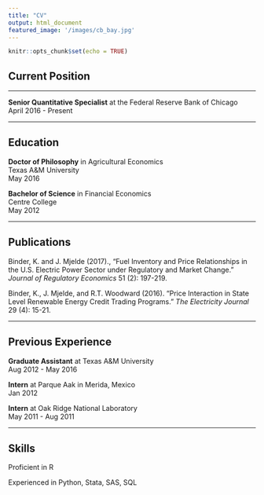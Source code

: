 ```yaml
---
title: "CV"
output: html_document
featured_image: '/images/cb_bay.jpg'
---
```


```r
knitr::opts_chunk$set(echo = TRUE)
```

## Current Position

***

**Senior Quantitative Specialist** at the Federal Reserve Bank of Chicago  
April 2016 - Present

***

## Education

**Doctor of Philosophy** in Agricultural Economics  
Texas A&M University  
May 2016

**Bachelor of Science** in Financial Economics  
Centre College  
May 2012

***

## Publications

Binder, K. and J. Mjelde (2017)., "Fuel Inventory and Price Relationships in the U.S. Electric Power Sector under Regulatory and Market Change." *Journal of Regulatory Economics* 51 (2): 197-219.

Binder, K., J. Mjelde, and R.T. Woodward (2016). "Price Interaction in State Level Renewable Energy Credit Trading Programs." *The Electricity Journal* 29 (4): 15-21.

***

## Previous Experience

**Graduate Assistant** at Texas A&M University  
Aug 2012 - May 2016  

**Intern** at Parque Aak in Merida, Mexico  
Jan 2012

**Intern** at Oak Ridge National Laboratory  
May 2011 - Aug 2011  

***

## Skills

Proficient in R

Experienced in Python, Stata, SAS, SQL